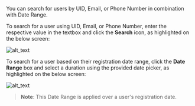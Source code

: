You can search for users by UID, Email, or Phone Number in combination with Date Range.

To search for a user using UID, Email, or Phone Number, enter the respective value in the textbox  and click the **Search** icon, as highlighted on the below screen:

  ![alt_text](../images/search-users-pricing-new.png "image_tooltip")

To search for a user based on their registration date range, click the **Date Range** box and select a duration using the provided date picker, as highlighted on the below screen:

  ![alt_text](../images/search-users-daterange-pricing.png "image_tooltip")

> **Note**: This Date Range is applied over a user's registration date.



